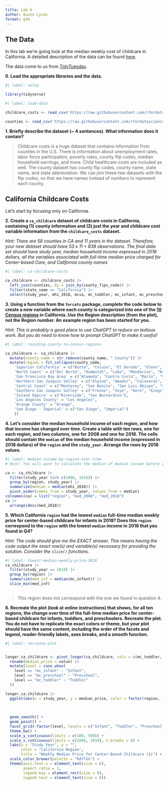 ```yaml
---
title: Lab 6
author: Quinn Lynas
format: gfm
---
```


## The Data

In this lab we're going look at the median weekly cost of childcare in
California. A detailed description of the data can be found [here](https://github.com/rfordatascience/tidytuesday/blob/master/data/2023/2023-05-09/readme.md).

The data come to us from [TidyTuesday](https://github.com/rfordatascience/tidytuesday).

**0. Load the appropriate libraries and the data.**

```r
#| label: setup

library(tidyverse)

```

```r
#| label: load-data

childcare_costs <- read_csv('https://raw.githubusercontent.com/rfordatascience/tidytuesday/master/data/2023/2023-05-09/childcare_costs.csv')

counties <- read_csv('https://raw.githubusercontent.com/rfordatascience/tidytuesday/master/data/2023/2023-05-09/counties.csv')
```

**1. Briefly describe the dataset (~ 4 sentences). What information does it contain?**

> Childcare costs is a huge dataset that contains information from counties in the U.S. There is information about unemployment rates, labor force participation, poverty rates, county flip codes, median household earnings, and more. Child healthcare costs are included as well. The county dataset has county flip codes, county name, state name, and state abbreviation. We can join these two datasets with the flip codes, so that we have names instead of numbers to represent each county.

## California Childcare Costs

Let's start by focusing only on California. 

**2. Create a `ca_childcare` dataset of childcare costs in California, containing (1) county information and (2) just the year and childcare cost variable information from the `childcare_costs` dataset.** 

*Hint: There are 58 counties in CA and 11 years in the dataset. Therefore, your new dataset should have 53 x 11 = 638 observations. The final data set should have study year, median household income expressed in 2018 dollars, all the variables associated with full-time median price charged for Center-based Care, and California county names*

```r
#| label: ca-childcare-costs

ca_childcare <- childcare_costs |>
  left_join(counties, by = join_by(county_fips_code)) |>
  filter(state_name == "California") |>
  select(study_year, mhi_2018, mcsa, mc_toddler, mc_infant, mc_preschool, county_name)
```

**3. Using a function from the `forcats` package, complete the code below to create a new variable where each county is categorized into one of the [10 Census regions](https://census.ca.gov/regions/) in California. Use the Region description (from the plot), not the Region number. An example region has been started for you.**  

*Hint: This is probably a good place to use ChatGPT to reduce on tedious work. But you do need to know how to prompt ChatGPT to make it useful!*

```r
#| label: recoding-county-to-census-regions

ca_childcare <- ca_childcare |> 
  mutate(county_name = str_remove(county_name, " County")) |> 
  mutate(region = fct_collapse(county_name,
    'Superior California' = c("Butte", "Colusa", "El Dorado", "Glenn", "Lassen", "Modoc", "Nevada", "Placer", "Plumas", "Sacramento", "Shasta", "Sierra", "Siskiyou", "Sutter", "Tehama", "Yolo", "Yuba"),
    'North Coast' = c("Del Norte", "Humboldt", "Lake", "Mendocino", "Napa", "Sonoma", "Trinity"),
    'San Francisco Bay Area' = c("Alameda", "Contra Costa", "Marin", "San Francisco", "San Mateo", "Santa Clara", "Solano"),
    'Northern San Joaquin Valley' = c("Alpine", "Amador", "Calaveras", "Madera", "Mariposa", "Merced", "Mono", "San Joaquin", "Stanislaus", "Tuolumne"),
    'Central Coast' = c("Monterey", "San Benito", "San Luis Obispo", "Santa Barbara", "Santa Cruz", "Ventura"),
    'Southern San Joaquin Valley' = c("Fresno", "Inyo", "Kern", "Kings", "Tulare"),
    'Inland Empire' = c("Riverside", "San Bernardino"),
    'Los Angeles County' = "Los Angeles",
    'Orange County' = "Orange",
    'San Diego - Imperial' = c("San Diego", "Imperial")
    ))
```


**4. Let's consider the median household income of each region, and how that income has changed over time. Create a table with ten rows, one for each region, and two columns, one for 2008 and one for 2018. The cells should contain the `median` of the median household income (expressed in 2018 dollars) of the `region` and the `study_year`. Arrange the rows by 2018 values.**

```r
#| label: median-income-by-region-over-time
# Hint: You will want to calculate the median of median income before you make columns for 2008/2018 by transforming the data

ca <- ca_childcare |>
  filter(study_year %in% c(2008, 2018)) |>
  group_by(region, study_year) |>
  summarize(median = median(mhi_2018)) |>
  pivot_wider(names_from = study_year, values_from = median)
colnames(ca) = list("region", "med_2008", "med_2018")
ca |>
  arrange(desc(med_2018))
```


**5. Which California `region` had the lowest `median` full-time median weekly price for center-based childcare for infants in 2018? Does this `region` correspond to the `region` with the lowest `median` income in 2018 that you found in Q4?**  

*Hint: The code should give me the EXACT answer. This means having the code output the exact row(s) and variable(s) necessary for providing the solution. Consider the `slice()` functions.*

```r
#| label: lowest-median-weekly-price-2018
ca_childcare |>
  filter(study_year == 2018) |>
  group_by(region) |>
  summarize(med_inf = median(mc_infant)) |>
  slice_min(med_inf)
 

```

> This region does not correspond with the one we found in question 4.

**6. Recreate the plot (look at online instructions) that shows, for all ten regions, the change over time of the full-time median price for center-based childcare for infants, toddlers, and preschoolers. Recreate the plot. You do not have to replicate the exact colors or theme, but your plot should have the same content, including the order of the facets and legend, reader-friendly labels, axes breaks, and a  smooth function.**


```r
#| label: recreate-plot


longer_ca_childcare <- pivot_longer(ca_childcare, cols = c(mc_toddler, mc_infant, mc_preschool), names_to = "level") |>
  rename(median_price = value) |>
  mutate(level = case_when(
    level == "mc_infant" ~ "Infant",
    level == "mc_preschool" ~ "Preschool",
    level == "mc_toddler" ~ "Toddler"
  ))

longer_ca_childcare |>
  ggplot(aes(x = study_year, y = median_price, color = factor(region, levels = c("San Francisco Bay Area", "Orange County", "Los Angeles County",
                                                                                 "Northern San Joaquin Valley", "Central Coast", "Inland Empire",
                                                                                 "Superior California", "Southern San Joaquin Valley", "San Diego - Imperial",
                                                                                 "North Coast")))) + 
  geom_smooth() + 
  geom_point() +
  facet_grid(~factor(level, levels = c("Infant", "Toddler", "Preschool"))) + 
  theme_bw() + 
  scale_y_continuous(limits = c(100, 500)) +
  scale_x_continuous(limits = c(2008, 2018), n.breaks = 6) + 
  labs(x = "Study Year", y = "",
       color = "California Region",
       title = "Weekly Median Price for Center-Based Childcare ($)") +
  scale_color_brewer(palette = "RdYlGn") + 
  theme(axis.text.x = element_text(size = 6),
        aspect.ratio = 1,
        legend.key = element_rect(size = 8),
        legend.text = element_text(size = 8))

```


